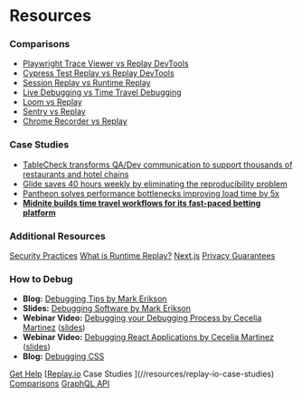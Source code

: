 # Resources

### Comparisons

- [Playwright Trace Viewer vs Replay DevTools](/resources/comparisons/playwright-trace-viewer-vs-replay-devtools)
- [Cypress Test Replay vs Replay DevTools](/resources/comparisons/cypress-test-replay-vs-replay-devtools)
- [Session Replay vs Runtime Replay](/resources/comparisons/session-replay-vs-runtime-replay)
- [Live Debugging vs Time Travel Debugging](/resources/comparisons/live-debugging-vs-time-travel-debugging)
- [Loom vs Replay](/resources/comparisons/loom-vs-replay)
- [Sentry vs Replay](/resources/comparisons/sentry-vs-replay)
- [Chrome Recorder vs Replay](/resources/comparisons/chrome-recorder-vs-replay)

### Case Studies

- [TableCheck transforms QA/Dev communication to support thousands of restaurants and hotel chains](/resources/replay-io-case-studies/tablecheck-transforms-qa-dev-communication-to-supp)
- [Glide saves 40 hours weekly by eliminating the reproducibility problem](/resources/replay-io-case-studies/glide-saves-40-hours-weekly-by-eliminating-the-rep)
- [Pantheon solves performance bottlenecks improving load time by 5x](/resources/replay-io-case-studies/pantheon-solves-performance-bottlenecks-improving)
- [**Midnite builds time travel workflows for its fast-paced betting platform**](/resources/replay-io-case-studies/midnite-builds-time-travel-workflows-for-its-fast)

### Additional Resources

[Security Practices](/resources/security-practices)
[What is Runtime Replay?](/resources/what-is-runtime-replay)
[Next.js](/resources/next-js)
[Privacy Guarantees](/resources/privacy-guarantees)

### How to Debug

- **Blog:** [Debugging Tips by Mark Erikson](https://blog.isquaredsoftware.com/2019/01/blogged-answers-debugging-tips/)
- **Slides:** [Debugging Software by Mark Erikson](https://blog.isquaredsoftware.com/2021/06/presentations-debugging-software/)
- **Webinar Video:** [Debugging your Debugging Process by Cecelia Martinez](https://www.youtube.com/watch?v=_GxfTfMnwvw) ([slides](https://slides.com/ceceliamartinez/debugging-process))
- **Webinar Video:** [Debugging React Applications by Cecelia Martinez](https://www.youtube.com/watch?v=rh6Ft9bCq0U) ([slides](https://slides.com/ceceliamartinez/debugging-react-applications))
- **Blog:** [Debugging CSS](https://medium.com/replay-io/debugging-css-d27616ddf77d)

[Get Help](/resources/get-help)
[[Replay.io](http://Replay.io) Case Studies ](//resources/replay-io-case-studies)
[Comparisons](/resources/comparisons)
[GraphQL API](/resources/graphql-api)